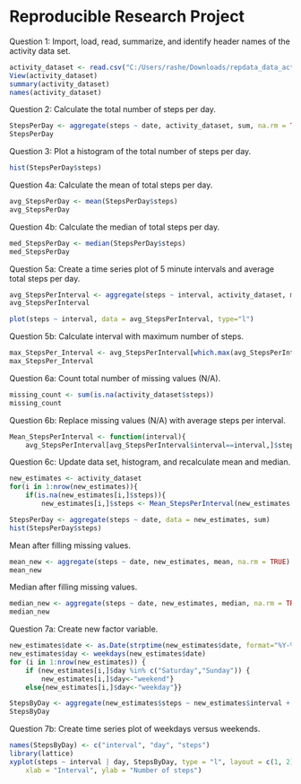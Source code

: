 **Reproducible Research Project**
=================================

Question 1: Import, load, read, summarize, and identify header names of the activity data set.

```{r echo = TRUE}
activity_dataset <- read.csv("C:/Users/rashe/Downloads/repdata_data_activity/activity.csv")
View(activity_dataset)
summary(activity_dataset)
names(activity_dataset)
```

Question 2: Calculate the total number of steps per day.

```{r echo = TRUE}
StepsPerDay <- aggregate(steps ~ date, activity_dataset, sum, na.rm = TRUE)
StepsPerDay
```

Question 3: Plot a histogram of the total number of steps per day.

```{r echo = TRUE}
hist(StepsPerDay$steps)
```

Question 4a: Calculate the mean of total steps per day.

```{r echo = TRUE}
avg_StepsPerDay <- mean(StepsPerDay$steps)
avg_StepsPerDay
```

Question 4b: Calculate the median of total steps per day.

```{r echo = TRUE}
med_StepsPerDay <- median(StepsPerDay$steps)
med_StepsPerDay
```

Question 5a: Create a time series plot of 5 minute intervals and average total steps per day.

```{r echo = TRUE}
avg_StepsPerInterval <- aggregate(steps ~ interval, activity_dataset, mean, na.rm = TRUE)
avg_StepsPerInterval
```

```{r echo = TRUE}
plot(steps ~ interval, data = avg_StepsPerInterval, type="l")
```

Question 5b: Calculate interval with maximum number of steps.

```{r echo = TRUE}
max_StepsPer_Interval <- avg_StepsPerInterval[which.max(avg_StepsPerInterval$steps),]$interval
max_StepsPer_Interval
```

Question 6a: Count total number of missing values (N/A).

```{r echo = TRUE}
missing_count <- sum(is.na(activity_dataset$steps))
missing_count
```

Question 6b: Replace missing values (N/A) with average steps per interval.

```{r echo = TRUE}
Mean_StepsPerInterval <- function(interval){
    avg_StepsPerInterval[avg_StepsPerInterval$interval==interval,]$steps}
```

Question 6c: Update data set, histogram, and recalculate mean and median.

```{r echo = TRUE}
new_estimates <- activity_dataset
for(i in 1:nrow(new_estimates)){
    if(is.na(new_estimates[i,]$steps)){
        new_estimates[i,]$steps <- Mean_StepsPerInterval(new_estimates[i,]$interval)}}
```

```{r echo = TRUE}
StepsPerDay <- aggregate(steps ~ date, data = new_estimates, sum)
hist(StepsPerDay$steps)
```

Mean after filling missing values.

```{r echo = TRUE}
mean_new <- aggregate(steps ~ date, new_estimates, mean, na.rm = TRUE)
mean_new
```

Median after filling missing values.

```{r echo = TRUE}
median_new <- aggregate(steps ~ date, new_estimates, median, na.rm = TRUE)
median_new
```

Question 7a: Create new factor variable.

```{r echo = TRUE}
new_estimates$date <- as.Date(strptime(new_estimates$date, format="%Y-%m-%d"))
new_estimates$day <- weekdays(new_estimates$date)
for (i in 1:nrow(new_estimates)) {
    if (new_estimates[i,]$day %in% c("Saturday","Sunday")) {
        new_estimates[i,]$day<-"weekend"}
    else{new_estimates[i,]$day<-"weekday"}}
```

```{r echo = TRUE}
StepsByDay <- aggregate(new_estimates$steps ~ new_estimates$interval + new_estimates$day, new_estimates, mean)
StepsByDay
```

Question 7b: Create time series plot of weekdays versus weekends.

```{r echo = TRUE}
names(StepsByDay) <- c("interval", "day", "steps")
library(lattice)
xyplot(steps ~ interval | day, StepsByDay, type = "l", layout = c(1, 2), 
    xlab = "Interval", ylab = "Number of steps")
```






























